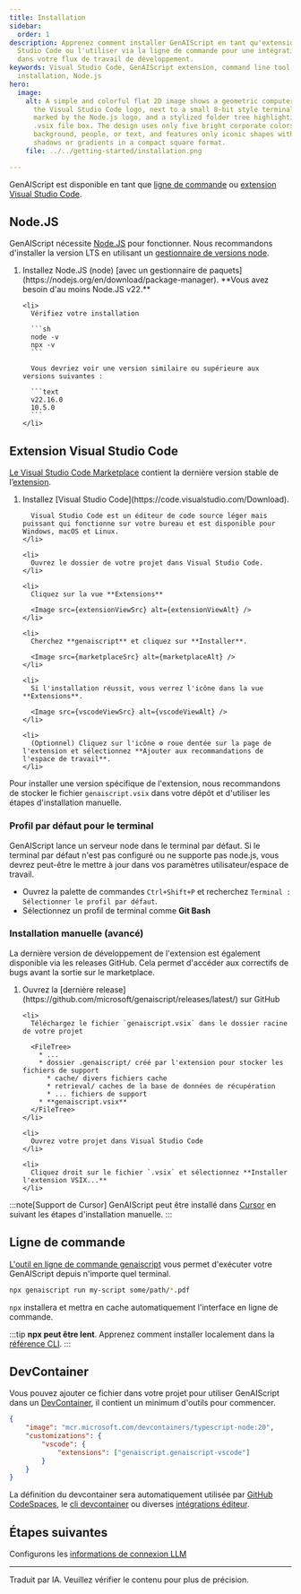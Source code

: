 ```yaml
---
title: Installation
sidebar:
  order: 1
description: Apprenez comment installer GenAIScript en tant qu'extension Visual
  Studio Code ou l'utiliser via la ligne de commande pour une intégration fluide
  dans votre flux de travail de développement.
keywords: Visual Studio Code, GenAIScript extension, command line tool, manual
  installation, Node.js
hero:
  image:
    alt: A simple and colorful flat 2D image shows a geometric computer screen with
      the Visual Studio Code logo, next to a small 8-bit style terminal window
      marked by the Node.js logo, and a stylized folder tree highlighting a
      .vsix file box. The design uses only five bright corporate colors, lacks
      background, people, or text, and features only iconic shapes with no
      shadows or gradients in a compact square format.
    file: ../../getting-started/installation.png

---
```






GenAIScript est disponible en tant que [ligne de commande](#command-line) ou [extension Visual Studio Code](#visual-studio-code-extension).

## Node.JS

GenAIScript nécessite [Node.JS](https://nodejs.org/) pour fonctionner.
Nous recommandons d'installer la version LTS en utilisant un [gestionnaire de versions node](https://docs.npmjs.com/downloading-and-installing-node-js-and-npm).

<Steps>
  <ol>
    <li>
      Installez Node.JS (node) [avec un gestionnaire de paquets](https://nodejs.org/en/download/package-manager).
      **Vous avez besoin d'au moins Node.JS v22.**
    </li>

    <li>
      Vérifiez votre installation

      ```sh
      node -v
      npx -v
      ```

      Vous devriez voir une version similaire ou supérieure aux versions suivantes :

      ```text
      v22.16.0
      10.5.0
      ```
    </li>
  </ol>
</Steps>

## Extension Visual Studio Code <a id="visual-studio-code-extension" href="" />

Le [Visual Studio Code Marketplace](https://marketplace.visualstudio.com/items?itemName=genaiscript.genaiscript-vscode) contient la dernière version stable de l’[extension](https://marketplace.visualstudio.com/items?itemName=genaiscript.genaiscript-vscode).

<Steps>
  <ol>
    <li>
      Installez [Visual Studio Code](https://code.visualstudio.com/Download).

      Visual Studio Code est un éditeur de code source léger mais puissant qui fonctionne sur votre bureau et est disponible pour Windows, macOS et Linux.
    </li>

    <li>
      Ouvrez le dossier de votre projet dans Visual Studio Code.
    </li>

    <li>
      Cliquez sur la vue **Extensions**

      <Image src={extensionViewSrc} alt={extensionViewAlt} />
    </li>

    <li>
      Cherchez **genaiscript** et cliquez sur **Installer**.

      <Image src={marketplaceSrc} alt={marketplaceAlt} />
    </li>

    <li>
      Si l'installation réussit, vous verrez l'icône dans la vue **Extensions**.

      <Image src={vscodeViewSrc} alt={vscodeViewAlt} />
    </li>

    <li>
      (Optionnel) Cliquez sur l'icône ⚙️ roue dentée sur la page de l'extension et sélectionnez **Ajouter aux recommandations de l'espace de travail**.
    </li>
  </ol>
</Steps>

Pour installer une version spécifique de l'extension, nous recommandons de stocker le fichier `genaiscript.vsix`
dans votre dépôt et d'utiliser les étapes d'installation manuelle.

### Profil par défaut pour le terminal

GenAIScript lance un serveur node dans le terminal par défaut. Si le terminal par défaut n'est pas configuré
ou ne supporte pas node.js, vous devrez peut-être le mettre à jour dans vos paramètres utilisateur/espace de travail.

* Ouvrez la palette de commandes `Ctrl+Shift+P` et recherchez `Terminal : Sélectionner le profil par défaut`.
* Sélectionnez un profil de terminal comme **Git Bash**

### Installation manuelle (avancé)

La dernière version de développement de l'extension est également disponible via les releases GitHub. Cela permet d'accéder
aux correctifs de bugs avant la sortie sur le marketplace.

<Steps>
  <ol>
    <li>
      Ouvrez la [dernière release](https://github.com/microsoft/genaiscript/releases/latest/) sur GitHub
    </li>

    <li>
      Téléchargez le fichier `genaiscript.vsix` dans le dossier racine de votre projet

      <FileTree>
        * ...
        * dossier .genaiscript/ créé par l'extension pour stocker les fichiers de support
          * cache/ divers fichiers cache
          * retrieval/ caches de la base de données de récupération
          * ... fichiers de support
        * **genaiscript.vsix**
      </FileTree>
    </li>

    <li>
      Ouvrez votre projet dans Visual Studio Code
    </li>

    <li>
      Cliquez droit sur le fichier `.vsix` et sélectionnez **Installer l'extension VSIX...**
    </li>
  </ol>
</Steps>

:::note[Support de Cursor]
GenAIScript peut être installé dans [Cursor](https://cursor.sh/how-to-install-extension)
en suivant les étapes d'installation manuelle.
:::

## Ligne de commande <a id="command-line" href="" />

L'outil en ligne de commande [genaiscript](/genaiscript/reference/cli/) vous permet d'exécuter votre GenAIScript
depuis n'importe quel terminal.

```sh
npx genaiscript run my-script some/path/*.pdf
```

`npx` installera et mettra en cache automatiquement l'interface en ligne de commande.

:::tip
**npx peut être lent**. Apprenez comment installer localement dans la [référence CLI](/genaiscript/reference/cli/).
:::

## DevContainer

Vous pouvez ajouter ce fichier dans votre projet pour utiliser GenAIScript dans un
[DevContainer](https://containers.dev/), il contient un minimum d'outils pour commencer.

```json title=".devcontainer/devcontainer.json"
{
    "image": "mcr.microsoft.com/devcontainers/typescript-node:20",
    "customizations": {
        "vscode": {
            "extensions": ["genaiscript.genaiscript-vscode"]
        }
    }
}
```

La définition du devcontainer sera automatiquement utilisée par
[GitHub CodeSpaces](https://docs.github.com/en/codespaces/setting-up-your-project-for-codespaces/adding-a-dev-container-configuration/introduction-to-dev-containers),
le [cli devcontainer](https://github.com/devcontainers/cli)
ou diverses [intégrations éditeur](https://containers.dev/supporting).

## Étapes suivantes

Configurons les [informations de connexion LLM](/genaiscript/getting-started/configuration)

<hr />

Traduit par IA. Veuillez vérifier le contenu pour plus de précision.
